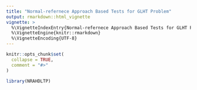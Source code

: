 ```yaml
---
title: "Normal-refernece Approach Based Tests for GLHT Problem"
output: rmarkdown::html_vignette
vignette: >
  %\VignetteIndexEntry{Normal-refernece Approach Based Tests for GLHT Problem}
  %\VignetteEngine{knitr::rmarkdown}
  %\VignetteEncoding{UTF-8}
---
```


```r
knitr::opts_chunk$set(
  collapse = TRUE,
  comment = "#>"
)
```

```r
library(NRAHDLTP)
```
